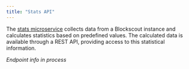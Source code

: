 ```yaml
---
title: "Stats API"
---
```


The [stats microservice](https://github.com/blockscout/blockscout-rs/tree/main/stats) collects data from a Blockscout instance and calculates statistics based on predefined values. The calculated data is available through a REST API, providing access to this statistical information.

*Endpoint info in process*


